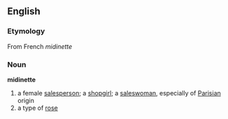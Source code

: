 ==English==
=== Etymology ===
From French ''midinette''

=== Noun ===
'''midinette'''
#a female [[salesperson]]; a [[shopgirl]]; a [[saleswoman]], especially of [[Parisian]] origin
#a type of [[rose]]